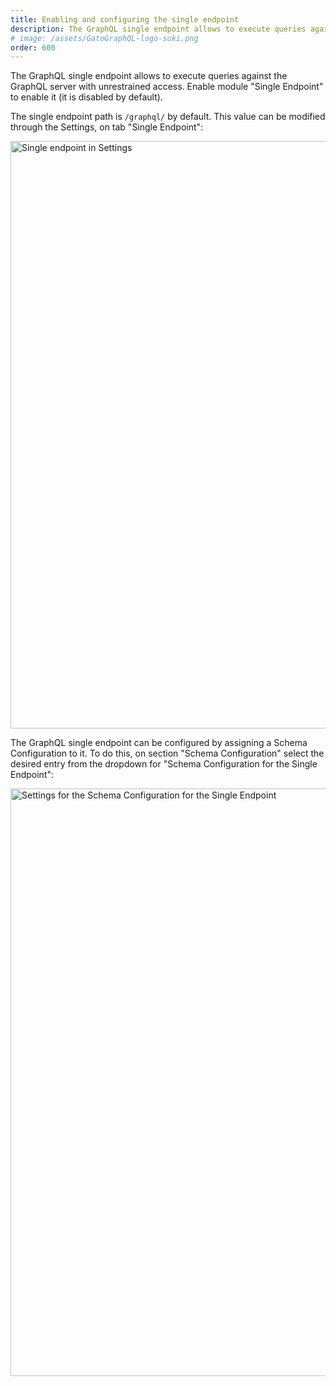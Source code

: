 ```yaml
---
title: Enabling and configuring the single endpoint
description: The GraphQL single endpoint allows to execute queries against the GraphQL server with unrestrained access.
# image: /assets/GatoGraphQL-logo-suki.png
order: 600
---
```


The GraphQL single endpoint allows to execute queries against the GraphQL server with unrestrained access. Enable module "Single Endpoint" to enable it (it is disabled by default).

The single endpoint path is `/graphql/` by default. This value can be modified through the Settings, on tab "Single Endpoint":

<Image
  src="/assets/guides/upstream/settings-single-endpoint.png"
  width="1024"
  height="940"
  alt="Single endpoint in Settings"
  caption="Single endpoint in Settings"
/>

The GraphQL single endpoint can be configured by assigning a Schema Configuration to it. To do this, on section "Schema Configuration" select the desired entry from the dropdown for "Schema Configuration for the Single Endpoint":

<Image
  src="/assets/guides/upstream/settings-schema-configuration-for-single-endpoint.png"
  width="1024"
  height="940"
  alt="Settings for the Schema Configuration for the Single Endpoint"
  caption="Settings for the Schema Configuration for the Single Endpoint"
/>
